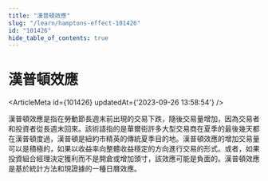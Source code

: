 ```yaml
---
title: "漢普頓效應"
slug: "/learn/hamptons-effect-101426"
id: "101426"
hide_table_of_contents: true
---
```



# 漢普頓效應

<ArticleMeta id={101426} updatedAt={'2023-09-26 13:58:54'} />
<div className='border-solid border-b border-t-0 my-4 border-[var(--ifm-color-gray-300)]' />

漢普頓效應是指在勞動節長週末前出現的交易下跌，隨後交易量增加，因為交易者和投資者從長週末回來。該術語指的是華爾街許多大型交易商在夏季的最後幾天都在漢普頓度過，漢普頓是紐約市精英的傳統夏季目的地。漢普頓效應的增加交易量可以是積極的，如果以收益率向整體收益穩定的方向進行交易的形式。或者，如果投資組合經理決定獲利而不是開倉或增加頭寸，該效應可能是負面的。漢普頓效應是基於統計方法和現證據的一種日曆效應。
